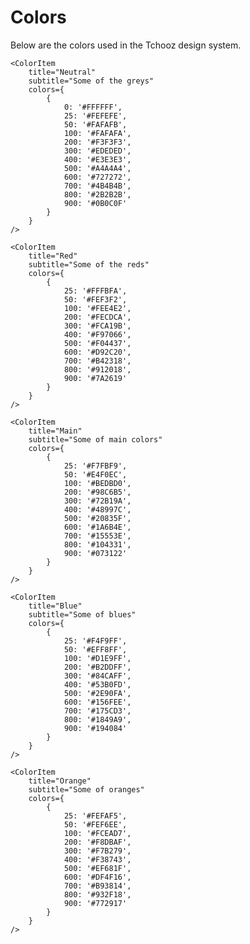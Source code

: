 
<Meta title="Design Tokens/Colors"/>

# Colors
Below are the colors used in the Tchooz design system.

<ColorPalette>
    <ColorItem
        title="Tchooz"
        subtitle="Main colors of Tchooz branding"
        colors={
            {
                'Gradient 1': 'linear-gradient(90deg, #26CAEA 0%, #32EE5F 48.96%, #F0EE6D 100%)'
            }
        }
    />
    <ColorItem
        title=""
        subtitle=""
        colors={
            {
                'Gradient 2': 'linear-gradient(90deg, #26CAEA 0%, #32EE5F 100%)',
            }
        }
    />
    <ColorItem
        title=""
        subtitle=""
        colors={
            {
                'Gradient 3': 'linear-gradient(90deg, #32EE5F 0%, #F0EE6D 100%)',
            }
        }
    />

    <ColorItem
        title="Neutral"
        subtitle="Some of the greys"
        colors={
            {
                0: '#FFFFFF',
                25: '#FEFEFE',
                50: '#FAFAFB',
                100: '#FAFAFA',
                200: '#F3F3F3',
                300: '#EDEDED',
                400: '#E3E3E3',
                500: '#A4A4A4',
                600: '#727272',
                700: '#4B4B4B',
                800: '#2B2B2B',
                900: '#0B0C0F'
            }
        }
    />

    <ColorItem
        title="Red"
        subtitle="Some of the reds"
        colors={
            {
                25: '#FFFBFA',
                50: '#FEF3F2',
                100: '#FEE4E2',
                200: '#FECDCA',
                300: '#FCA19B',
                400: '#F97066',
                500: '#F04437',
                600: '#D92C20',
                700: '#B42318',
                800: '#912018',
                900: '#7A2619'
            }
        }
    />

    <ColorItem
        title="Main"
        subtitle="Some of main colors"
        colors={
            {
                25: '#F7FBF9',
                50: '#E4F0EC',
                100: '#BEDBD0',
                200: '#98C6B5',
                300: '#72B19A',
                400: '#48997C',
                500: '#20835F',
                600: '#1A6B4E',
                700: '#15553E',
                800: '#104331',
                900: '#073122'
            }
        }
    />

    <ColorItem
        title="Blue"
        subtitle="Some of blues"
        colors={
            {
                25: '#F4F9FF',
                50: '#EFF8FF',
                100: '#D1E9FF',
                200: '#B2DDFF',
                300: '#84CAFF',
                400: '#53B0FD',
                500: '#2E90FA',
                600: '#156FEE',
                700: '#175CD3',
                800: '#1849A9',
                900: '#194084'
            }
        }
    />

    <ColorItem
        title="Orange"
        subtitle="Some of oranges"
        colors={
            {
                25: '#FEFAF5',
                50: '#FEF6EE',
                100: '#FCEAD7',
                200: '#F8DBAF',
                300: '#F7B279',
                400: '#F38743',
                500: '#EF681F',
                600: '#DF4F16',
                700: '#B93814',
                800: '#932F18',
                900: '#772917'
            }
        }
    />
</ColorPalette>